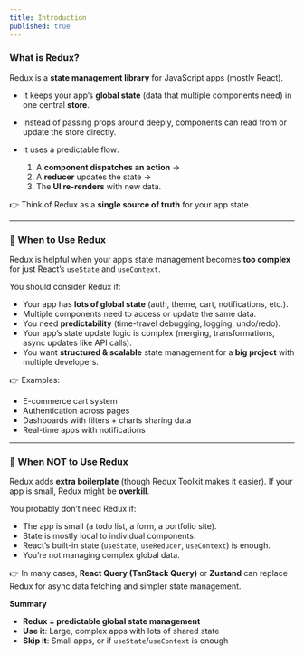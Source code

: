 ```yaml
---
title: Introduction
published: true
---
```



### What is Redux?

Redux is a **state management library** for JavaScript apps (mostly React).

* It keeps your app’s **global state** (data that multiple components need) in one central **store**.
* Instead of passing props around deeply, components can read from or update the store directly.
* It uses a predictable flow:

  1. A **component dispatches an action** →
  2. A **reducer** updates the state →
  3. The **UI re-renders** with new data.

👉 Think of Redux as a **single source of truth** for your app state.

---

### 🔹 When to Use Redux

Redux is helpful when your app’s state management becomes **too complex** for just React’s `useState` and `useContext`.

You should consider Redux if:

* Your app has **lots of global state** (auth, theme, cart, notifications, etc.).
* Multiple components need to access or update the same data.
* You need **predictability** (time-travel debugging, logging, undo/redo).
* Your app’s state update logic is complex (merging, transformations, async updates like API calls).
* You want **structured & scalable** state management for a **big project** with multiple developers.

👉 Examples:

* E-commerce cart system
* Authentication across pages
* Dashboards with filters + charts sharing data
* Real-time apps with notifications

---

### 🔹 When **NOT** to Use Redux

Redux adds **extra boilerplate** (though Redux Toolkit makes it easier). If your app is small, Redux might be **overkill**.

You probably don’t need Redux if:

* The app is small (a todo list, a form, a portfolio site).
* State is mostly local to individual components.
* React’s built-in state (`useState`, `useReducer`, `useContext`) is enough.
* You’re not managing complex global data.

👉 In many cases, **React Query (TanStack Query)** or **Zustand** can replace Redux for async data fetching and simpler state management.


**Summary**

* **Redux = predictable global state management**
* **Use it**: Large, complex apps with lots of shared state
* **Skip it**: Small apps, or if `useState`/`useContext` is enough


